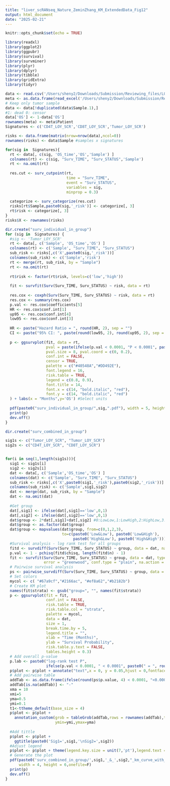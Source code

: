 ```yaml
---
title: "liver_scRANseq_Nature_ZeminZhang_KM_ExtendedData_Fig12"
output: html_document
date: "2025-02-21"
---
```


```r
knitr::opts_chunk$set(echo = TRUE)
```

```r
library(readxl)
library(ggplot2)
library(ggpubr)
library(survival)
library(survminer)
library(plyr)
library(dplyr)
library(tibble)
library(gridExtra)
library(tidyr)
```

```r
data <- read.csv('/Users/sheny2/Downloads/Submission/Reviewing_files/LOY_validation/scRNAseq_with_survival/Nature_liver_Zhang/Nature_liver_Zhang_LOY_pct_in_groups.csv')
meta <- as.data.frame(read_excel('/Users/sheny2/Downloads/Submission/Reviewing_files/LOY_validation/scRNAseq_with_survival/Nature_liver_Zhang/clinic_info.xlsx'))
# Keep only tumor sample
data <- data[!duplicated(data$Sample.1),]
#1: dead 0: censor
data['OS'] <- 1-data['OS']
rownames(meta) <- meta$Patient
Signatures <- c('CD4T_LOY_SCR','CD8T_LOY_SCR','Tumor_LOY_SCR')
```

```r
risks <- data.frame(matrix(nrow=nrow(data),ncol=0))
rownames(risks) <- data$Sample #samples x signatures

for(sig in  Signatures){
  rt <- data[, c(sig, 'OS_time','OS','Sample') ]
  colnames(rt) <- c(sig, "Surv_TIME", "Surv_STATUS",'Sample')
  rt <- na.omit(rt)
  
  res.cut <- surv_cutpoint(rt, 
                           time = "Surv_TIME", 
                           event = "Surv_STATUS", 
                           variables = sig, 
                           minprop = 0.3)
  
  categorize <- surv_categorize(res.cut)
  risks[rt$Sample,paste0(sig,'_risk')] <- categorize[, 3]
  rt$risk <- categorize[, 3]
}
risks$X <- rownames(risks)
```

```r
dir.create("surv_individual_in_group")
for (sig in  Signatures) {
  #sig <- 'Tumor_LOY_SCR'
  rt <- data[, c('Sample', 'OS_time','OS') ]
  colnames(rt) <- c('Sample', "Surv_TIME", "Surv_STATUS")
  sub_risk <- risks[,c('X',paste0(sig,'_risk'))]
  colnames(sub_risk) <- c('Sample','risk')
  rt <- merge(rt, sub_risk, by = "Sample")
  rt <- na.omit(rt)
  
  rt$risk <- factor(rt$risk, levels=c('low','high'))
  
  fit <- survfit(Surv(Surv_TIME, Surv_STATUS) ~ risk, data = rt)
  
  res.cox <- coxph(Surv(Surv_TIME, Surv_STATUS) ~ risk, data = rt)
  res.cox <- summary(res.cox)
  p.val <- res.cox$coefficients[5]
  HR <- res.cox$conf.int[1]
  up95 <- res.cox$conf.int[4]
  low95 <- res.cox$conf.int[3]
  
  HR <- paste("Hazard Ratio = ", round(HR, 2), sep = "")
  CI <- paste("95% CI: ", paste(round(low95, 2), round(up95, 2), sep = " - "), sep = "")
  
  p <- ggsurvplot(fit, data = rt, 
                  pval = paste(ifelse(p.val < 0.0001, "P < 0.0001", paste("P = ", round(p.val, 4))), sig, HR, CI, sep="\n"),
                  pval.size = 8, pval.coord = c(0, 0.2),
                  conf.int = FALSE,
                  censor = TRUE,
                  palette = c("#40548A","#DD492E"),
                  font.legend = 16,
                  risk.table = TRUE,
                  legend = c(0.8, 0.9),
                  font.title = 14,
                  font.x = c(14, "bold.italic", "red"),
                  font.y = c(14, "bold.italic", "red")
  ) + labs(x = "Months",y='OS') #Select units
  
  pdf(paste0("surv_individual_in_group/",sig,".pdf"), width = 5, height = 6, onefile=F)
  print(p)
  dev.off()
}

```


```r
dir.create("surv_combined_in_group")

sig1s <- c("Tumor_LOY_SCR", "Tumor_LOY_SCR")
sig2s <- c("CD4T_LOY_SCR", "CD8T_LOY_SCR")


for(i in seq(1,length(sig1s))){
  sig1 <- sig1s[i]
  sig2 <- sig2s[i]
  dat <- data[, c('Sample','OS_time','OS') ]
  colnames(dat) <- c('Sample', "Surv_TIME", "Surv_STATUS")
  sub_risk <- risks[,c('X',paste0(sig1,'_risk'),paste0(sig2,'_risk'))]
  colnames(sub_risk) <- c('Sample',sig1,sig2)
  dat <- merge(dat, sub_risk, by = "Sample")
  dat <- na.omit(dat)
  
  #Get group
  dat[,sig1] <- ifelse(dat[,sig1]=='low',0,1)
  dat[,sig2] <- ifelse(dat[,sig2]=='low',0,1)
  dat$group <- 2*dat[,sig1]+dat[,sig2] #0:LowLow,1:LowHigh,2:HighLow,3:HighHigh
  dat$group <- as.factor(dat$group)
  dat$group <- mapvalues(dat$group, from=c(0,1,2,3),
                         to=c(paste0('Low&Low'), paste0('Low&High'),
                              paste0('High&Low'), paste0('High&High')))
  #Survival analysis - log rank test for all groups
  fitd <- survdiff(Surv(Surv_TIME, Surv_STATUS) ~ group, data = dat, na.action = na.exclude)
  p.val <- 1 - pchisq(fitd$chisq, length(fitd$n) - 1)
  fit <- survfit(Surv(Surv_TIME, Surv_STATUS) ~ group, data = dat, type = "kaplan-meier",
                 error = "greenwood", conf.type = "plain", na.action = na.exclude)
  # Pairwise survival analysis
  ps <- pairwise_survdiff(Surv(Surv_TIME, Surv_STATUS) ~ group, data = dat, p.adjust.method = "none") 
  # Set colors
  mycol <- c( "#67a9cf","#2166ac", "#ef8a62","#b2182b")
  # Create KM plot
  names(fit$strata) <- gsub("group=", "", names(fit$strata))
  p <- ggsurvplot(fit = fit,
                  conf.int = FALSE,
                  risk.table = TRUE,
                  risk.table.col = "strata",
                  palette = mycol,
                  data = dat,
                  size = 1,
                  break.time.by = 5,
                  legend.title = "",
                  xlab = "Time (Months)",
                  ylab = "Survival Probability",
                  risk.table.y.text = FALSE,
                  tables.height = 0.3)
  # Add overall p-value
  p.lab <- paste0("log-rank test P",
                  ifelse(p.val < 0.0001, " < 0.0001", paste0(" = ", round(p.val, 4))))
  p$plot <- p$plot + annotate("text",x = 0, y = 0.05,hjust = 0,fontface = 4,label = p.lab)
  # Add pairwise table
  addTab <- as.data.frame(ifelse(round(ps$p.value, 4) < 0.0001, "<0.0001", round(ps$p.value, 4)))
  addTab[is.na(addTab)] <- "-"
  xma = 10
  xmi=5
  yma=0.5
  ymi=0.1
  t1<-ttheme_default(base_size = 4)
  p$plot <- p$plot +
    annotation_custom(grob = tableGrob(addTab,rows = rownames(addTab),theme=t1),xmin=xmi,xmax=xma,
                      ymin=ymi,ymax=yma)
  
  #Add tittle
  p$plot <- p$plot +
    ggtitle(paste0('Sig1=',sig1,'\nSig2=',sig2))
  #Adjust legend
  p$plot <- p$plot + theme(legend.key.size = unit(7,'pt'),legend.text = element_text(size=5))
  # Generate the plot
  pdf(paste0('surv_combined_in_group/',sig1,'_&_',sig2,"_km_curve_with_pairwise_logrank.pdf"), 
      width = 4, height = 6,onefile=F)
  print(p)
  dev.off()
}
```

